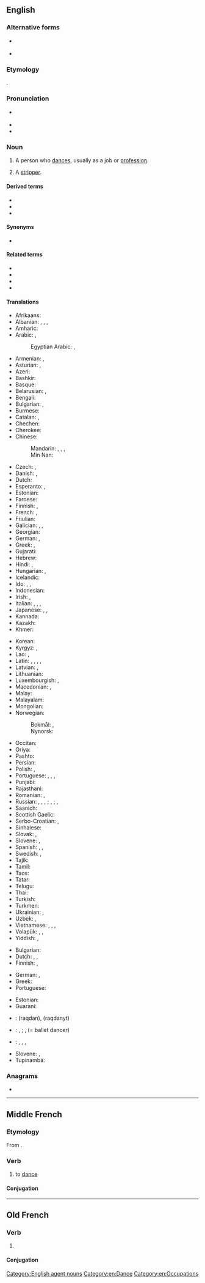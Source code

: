 {{also|Dancer}}
==English==
{{wikipedia|lang=en}}

===Alternative forms===
* {{l|en|dauncer}} {{qualifier|obsolete}}
* {{l|en|dawncer}} {{qualifier|obsolete}}

===Etymology===
{{affix|en|dance|-er|id2=agent noun}}.

===Pronunciation===
* {{a|UK}} {{IPA|/ˈdɑːns.ə(ɹ)/|/ˈdæns.ə(ɹ)/|lang=en}}
* {{audio|en-us-dancer.ogg|Audio (US)|lang=en}}
* {{rhymes|ɑːnsə(ɹ)|ænse(ɹ)|lang=en}}

===Noun===
{{en-noun}}

# A person who [[dance]]s, usually as a job or [[profession]].
# {{lb|en|euphemistic}} A [[stripper]].

====Derived terms====
* {{l|en|ballet dancer}}
* {{l|en|gogo-dancer}}
* {{l|en|pole-dancer}}

====Synonyms====
* {{sense|euphemism for stripper}} {{l|en|exotic dancer}}

====Related terms====
* {{l|en|dancing}}
* {{l|en|twinkle toes}}
* {{l|en|Fred Astaire}}
* {{l|en|John Travolta}}

====Translations====
{{trans-top|person who dances}}
* Afrikaans: {{t|af|danser}}
* Albanian: {{t+|sq|valltar|m}}, {{t+|sq|valltare|f}}, {{t+|sq|kërcimtar|m}}, {{t+|sq|kërcimtare|f}}
* Amharic: {{t-needed|am}}
* Arabic: {{t|ar|رَاقِص|m}}, {{t|ar|رَاقِصَة|f}}
*: Egyptian Arabic: {{t|arz|رقاص|m|tr=raʔaaṣ|sc=Arab}}, {{t|arz|رقاصة|f|tr=raʔaaṣa|sc=Arab}}
* Armenian: {{qualifier|male}} {{t+|hy|պարող}}, {{qualifier|female}} {{t+|hy|պարուհի}}
* Asturian: {{t|ast|baillador|m}}, {{t|ast|baillarín|m}}
* Azeri: {{t|az|rəqqas}}
* Bashkir: {{t|ba|бейеүсе}}
* Basque: {{t|eu|dantzari}}
* Belarusian: {{t|be|танцо́р|m|sc=Cyrl}}, {{t|be|танцо́рка|f|sc=Cyrl}}
* Bengali: {{t|bn|নর্তকী|tr=nôrtôki|sc=Beng}}
* Bulgarian: {{t|bg|танцьо́р|m}}, {{t+|bg|балети́ст|m}}
* Burmese: {{t+|my|ကချေသည်|sc=Mymr}}
* Catalan: {{t|ca|ballador|m}}, {{t|ca|ballarí|m}} {{qualifier|professional}}
* Chechen: {{t|ce|хелхархо}}
* Cherokee: {{t-needed|chr}}
* Chinese:
*: Mandarin: {{t+|cmn|舞蹈家|tr=wǔdǎojiā|sc=Hani}}, {{t|cmn|舞蹈演員|sc=Hani}}, {{t|cmn|舞蹈演员|tr=wǔdǎo yǎnyuán|sc=Hani}}, {{t|cmn|跳舞者|tr=tiàowǔ-zhě|sc=Hani}}
*: Min Nan: {{t|nan|舞蹈家|tr=bú-tō-ka|sc=Hans}}
* Czech: {{t|cs|tanečník|m}}, {{t|cs|tanečnice|f}}
* Danish: {{t+|da|danser|c}}, {{t|da|danserinde|c}}
* Dutch: {{t+|nl|danser|m}}
* Esperanto: {{t|eo|dancisto}}, {{qualifier|female}} {{t|eo|dancistino}}
* Estonian: {{t|et|tantsija}}
* Faroese: {{t|fo|dansari|m}}
* Finnish: {{t+|fi|tanssija}}, {{t+|fi|tanssijatar}}
* French: {{t+|fr|danseur|m}}, {{t+|fr|danseuse|f}}
* Friulian: {{t-needed|fur}}
* Galician: {{t|gl|bailador|m}}, {{t+|gl|bailarín|m}}, {{t|gl|danzarín|m}}
* Georgian: {{t|ka|მოცეკვავე}}
* German: {{t+|de|Tänzer|m}}, {{t+|de|Tänzerin|f}}
* Greek: {{t+|el|χορευτής|m}}, {{t+|el|χορεύτρια|f}}
* Gujarati: {{t-needed|gu}}
* Hebrew: {{t+|he|רקדן|m|tr=raqdan|sc=Hebr}}
* Hindi: {{t|hi|नृत्यनर्तक|m|tr=nŕtyanartak|sc=Deva}} {{qualifier|male}}, {{t+|hi|नर्तकी|f|tr=nartakī|sc=Deva}} {{qualifier|female}}
* Hungarian: {{t+|hu|táncos|m}}, {{t+|hu|táncosnő|f}}
* Icelandic: {{t+|is|dansari|m}}
* Ido: {{t+|io|dansero}}, {{t+|io|dansisto}}, {{t+|io|dansanto}}
* Indonesian: {{t+|id|penari}}
* Irish: {{t|ga|rinceoir|m}}, {{t|ga|damhsóir|m}}
* Italian: {{t+|it|ballerino|m}}, {{t+|it|ballerina|f}}, {{t|it|danzatore|m}}, {{t|it|danzatrice|f}}
* Japanese: {{t|ja|ダンサー|tr=dansā}}, {{t|ja|踊り子|tr=おどりこ, odoriko}} {{qualifier|female dancer}}, {{t|ja|舞踊家|tr=ぶようか, buyōka}}
* Kannada: {{t+|kn|ಪಾಣ|sc=Knda}}
* Kazakh: {{t+|kk|биші|sc=Cyrl}}
* Khmer: {{t|km|អ្នករាំ|tr=neak roam|sc=Khmr}}
{{trans-mid}}
* Korean: {{t+|ko|춤꾼|sc=Kore}}
* Kyrgyz: {{t|ky|бийчи киши|sc=Cyrl}} {{qualifier|male}}, {{t+|ky|бийчи|sc=Cyrl}}
* Lao: {{t|lo|ນັກເຕັ້ນລຳ|sc=Laoo}}, {{t|lo|ນັກຟ້ອນ|sc=Laoo}} {{qualifier|female}}
* Latin: {{t|la|saltator|m}}, {{t|la|saltatrix|f}}, {{t|la|histrio|m}}, {{t|la|ludius|m}}, {{t|la|ludia|f}}
* Latvian: {{t|lv|dejotājs|m}}, {{t|lv|dejotāja|f}}
* Lithuanian: {{t|lt|šokėjas|m}}
* Luxembourgish: {{t|lb|Dänzer|m}}, {{t|lb|Dänzerin|f}}
* Macedonian: {{t|mk|танчер|m|sc=Cyrl}}, {{t|mk|танчерка|f|sc=Cyrl}}
* Malay: {{t|ms|penari}}
* Malayalam: {{t|ml|തുളളിച്ചാടുന്നവൻ|sc=Mlym}}
* Mongolian: {{t+|mn|бүжигчин|sc=Cyrl}}
* Norwegian:
*: Bokmål: {{t+|nb|danser|m}}, {{qualifier|female}} {{t|nb|danserinne|m|f}}
*: Nynorsk: {{t|nn|dansar|m}}
* Occitan: {{t|oc|dançaire|m}}
* Oriya: {{t+|or|ନର୍ତ୍ତକ|tr=narttaka|sc=Orya}}
* Pashto: {{t-needed|ps}}
* Persian: {{t+|fa|رقاص|tr=raqqâs|sc=fa-Arab}}
* Polish: {{t+|pl|tancerz|m}}, {{t+|pl|tancerka|f}}
* Portuguese: {{t+|pt|bailarino|m}}, {{t+|pt|bailarina|f}}, {{t+|pt|dançarino|m}}, {{t+|pt|dançarina|f}}
* Punjabi: {{t-needed|pa}}
* Rajasthani: {{t-needed|raj}}
* Romanian: {{t+|ro|dansator|m}}, {{t+|ro|dansatoare|f}}
* Russian: {{t+|ru|танцо́р|m}}, {{t+|ru|танцо́рка|f}}, {{t+|ru|танцо́вщик|m}}, {{t+|ru|танцо́вщица|f}}; {{t+|ru|балеру́н|m}}, {{t+|ru|балери́на|f}} {{qualifier|ballet dancer}}; {{t+|ru|плясу́н|m}}, {{t+|ru|плясу́нья|f}}
* Saanich: {{t|str|SJELW̱EṈ}}
* Scottish Gaelic: {{t|gd|dannsair|m}}
* Serbo-Croatian: {{t+|sh|plèsāč|m}}, {{t+|sh|plesàčica|f}}
* Sinhalese: {{t-needed|si}}
* Slovak: {{t|sk|tanečník|m}}, {{t|sk|tanečnica|f}}
* Slovene: {{t+|sl|plesalec|m}}, {{t|sl|plesalka|f}}
* Spanish: {{t+|es|bailarín|m}}, {{t|es|bailarina|f}}, {{t+|es|bailador|m}}
* Swedish: {{t+|sv|dansare|c}}, {{t+|sv|dansös|c}}
* Tajik: {{t|tg|раққос|sc=Cyrl}}
* Tamil: {{t|ta|நடனக்காரர்|sc=Taml}}
* Taos: {{t|twf|tò’óna}}
* Tatar: {{t+|tt|биюче|sc=Cyrl}}
* Telugu: {{t+|te|నర్తకి|sc=Telu}}
* Thai: {{t|th|หางเครื่อง|tr=hăang krêuang}}
* Turkish: {{t+|tr|dansçı}}
* Turkmen: {{t|tk|tansçy}}
* Ukrainian: {{t|uk|танцюри́ст|m|sc=Cyrl}}, {{t|uk|танцюри́стка|f|sc=Cyrl}}
* Uzbek: {{t+|uz|tansachi}}, {{t+|uz|raqqos}}
* Vietnamese: {{t|vi|người nhảy}}, {{t|vi|người múa}}, {{t|vi|người khiêu vũ}}, {{t|vi|vũ công}}
* Volapük: {{qualifier|♂♀}} {{t+|vo|danüdan}}, {{qualifier|♂}} {{t|vo|hidanüdan}}, {{qualifier|♀}} {{t+|vo|jidanüdan}}
* Yiddish: {{t|yi|טענצער|m|tr=tentser|sc=Hebr}}, {{t|yi|טענצערין|f}}
{{trans-bottom}}

{{trans-top|euphemism for stripper}}
* Bulgarian: {{t|bg|танцьорка|f}}
* Dutch: {{t|nl|exotisch danser|m}}, {{t|nl|karakterdanser|m}}, {{t|nl|stripdanser|m}}
* Finnish: {{t+|fi|tanssija}}, {{t+|fi|tanssijatar}}
{{trans-mid}}
* German: {{t+|de|Tänzerin|f}}, {{t+|de|Tänzer|m}}
* Greek: {{t+|el|χορεύτρια|f}}
* Portuguese: {{t|pt|dançarina exótica|f}}
{{trans-bottom}}

{{checktrans-top}}
* Estonian: {{t-check|et|tantsija}}
* Guaraní: {{t-check|gn|jerokyha}}
* {{ttbc|he}}: {{t-check|he|רקדן|m}} (raqdan), {{t-check|he|רקדנית|f}} (raqdanyt)
* {{ttbc|ia}}: {{t-check|ia|dansator|m}}, {{t-check|ia|dansatrice|f}}; {{t-check|ia|ballerino|m}}, {{t-check|ia|ballerina|f}} (= ballet dancer)
{{trans-mid}}
* {{ttbc|ku}}: {{t-check|ku|danser|m|f}}, {{t-check|ku|semavan|m|f}}, {{t-check|ku|reqas|m|f}}, {{t-check|ku|dansoz|f}}
* Slovene: {{t-check|sl|plesalec|m}}, {{t-check|sl|plesalka|f}}
* Tupinambá: {{t-check|tpn|poraseitara}}
{{trans-bottom}}

===Anagrams===
* {{anagrams|en|Carden|ancred|cedarn|craned|nacred|narced}}

[[Category:English agent nouns]]
[[Category:en:Dance]]
[[Category:en:Occupations]]

----

==Middle French==

===Etymology===
From {{inh|frm|fro|dancier||to dance}}.

===Verb===
{{head|frm|verb}}

# to [[dance]]

====Conjugation====
{{frm-conj-cer|dan}}

----

==Old French==

===Verb===
{{head|fro|verb}}

# {{alternative form of|dancier|lang=fro}}

====Conjugation====
{{fro-conj-er}}